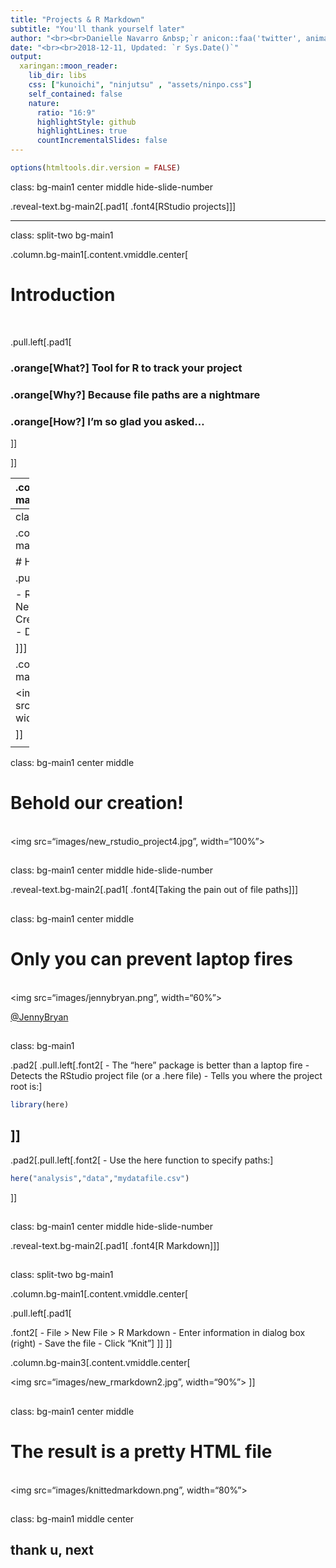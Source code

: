 ```yaml
---
title: "Projects & R Markdown"
subtitle: "You'll thank yourself later"
author: "<br><br>Danielle Navarro &nbsp;`r anicon::faa('twitter', animate='float', rtext='@djnavarro')`"
date: "<br><br>2018-12-11, Updated: `r Sys.Date()`"
output:
  xaringan::moon_reader:
    lib_dir: libs
    css: ["kunoichi", "ninjutsu" , "assets/ninpo.css"]
    self_contained: false
    nature:
      ratio: "16:9"
      highlightStyle: github
      highlightLines: true
      countIncrementalSlides: false
---
```


```r
options(htmltools.dir.version = FALSE)
```


class: bg-main1 center middle hide-slide-number

.reveal-text.bg-main2[.pad1[
.font4[RStudio projects]
]]



---

class: split-two bg-main1

.column.bg-main1[.content.vmiddle.center[

# Introduction

<br>

.pull.left[.pad1[

### .orange[**What?**] Tool for R to track your project
### .orange[**Why?**] Because file paths are a nightmare
### .orange[**How?**] I'm so glad you asked...

]]

]]

--
.column.bg-main3[.content.vmiddle.center[

<img src="images/rprojlogo.png", width="70%">

]]



<!-- *********** NEW SLIDE ************** -->
---
class: split-two bg-main1

.column.bg-main1[.content.vmiddle.center[

# How to create

.pull.left[.pad1[.font2[

- RStudio projects menu (top right)
- New Project > Existing Directory
- Create in the same folder as the git repo
- Drop down list of projects in the menu

]]]
]]

.column.bg-main3[.content.vmiddle.center[

<img src="images/new_rstudio_project3.jpg", width="100%">

]]


<!-- *********** NEW SLIDE ************** -->
---

class: bg-main1 center middle

# Behold our creation!
<br>
<img src="images/new_rstudio_project4.jpg", width="100%">
<br>




<!-- *********** NEW SLIDE ************** -->
---

class: bg-main1 center middle hide-slide-number

.reveal-text.bg-main2[.pad1[
.font4[Taking the pain out of file paths]
]]


<!-- *********** NEW SLIDE ************** -->
---

class: bg-main1 center middle

# Only you can prevent laptop fires
<br>
<img src="images/jennybryan.png", width="60%">

[@JennyBryan](https://twitter.com/JennyBryan)
<br>




<!-- *********** NEW SLIDE ************** -->
---

class: bg-main1

.pad2[
.pull.left[.font2[
- The "here" package is better than a laptop fire
- Detects the RStudio project file (or a .here file)
- Tells you where the project root is:
]
```r
library(here)
```
]]
--
.pad2[.pull.left[.font2[
- Use the here function to specify paths:
]
```r
here("analysis","data","mydatafile.csv")
```
]]


<!-- *********** NEW SLIDE ************** -->
---

class: bg-main1 center middle hide-slide-number

.reveal-text.bg-main2[.pad1[
.font4[R Markdown]
]]



<!-- *********** NEW SLIDE ************** -->
---

class: split-two bg-main1

.column.bg-main1[.content.vmiddle.center[

.pull.left[.pad1[

.font2[
- File > New File > R Markdown
- Enter information in dialog box (right)
- Save the file
- Click "Knit"
]
]]
]]

.column.bg-main3[.content.vmiddle.center[

<img src="images/new_rmarkdown2.jpg", width="90%">
]]



<!-- *********** NEW SLIDE ************** -->
---

class: bg-main1 center middle

# The result is a pretty HTML file
<br>
<img src="images/knittedmarkdown.png", width="80%">
<br>


<!-- DONE -->
---

class: bg-main1 middle center

## thank u, next




